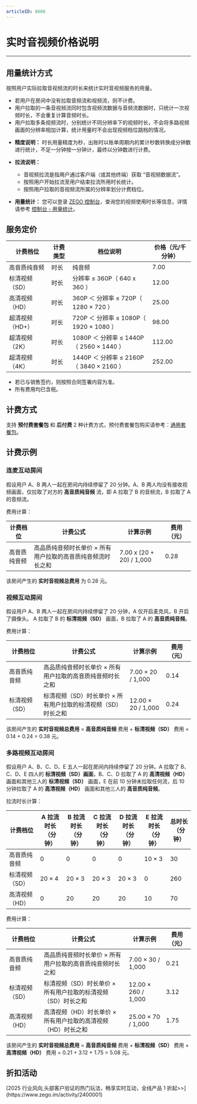 ```yaml
---
articleID: 8666
---
```

# 实时音视频价格说明

---

## 用量统计方式

按照用户实际拉取音视频流的时长来统计实时音视频服务的用量。

- 若用户在房间中没有拉取音频流和视频流，则不计费。
- 用户拉取的一条音视频流同时包含视频流数据与音频流数据时，只统计一次视频时长，不会重复计算音频时长。
- 用户拉取多条视频流时，分别统计不同分辨率下的视频时长，不会将多路视频画面的分辨率相加计算，统计用量时不会出现视频档位跳档的情况。

<Note title="说明">


- **精度说明：** 时长用量精度为秒，出账时以账单周期内的累计秒数转换成分钟数进行统计，不足一分钟按一分钟计，最终以分钟数进行计费。  

- **拉流说明：**

     - 音视频拉流是指用户通过客户端（或其他终端）获取 “音视频数据流”。
     - 按照用户开始拉流至用户结束拉流所用时长统计。
     - 按照用户拉取的音视频流所属的分辨率划分计费档位。

- **用量统计：** 您可以登录 [ZEGO 控制台](https://console.zego.im/)，查询您的视频使用时长等信息，详情请参考 [控制台 - 用量统计](https://doc-zh.zego.im/article/12153)。
</Note>

## 服务定价

|计费档位|计费类型|档位说明|价格（元/千分钟）|
|-|-|-|-|
|高音质纯音频|时长 |纯音频|7.00|
|标清视频（SD）|时长|分辨率 ≤ 360P（ 640 x 360 ）|12.00|
|高清视频（HD）|时长|360P ＜ 分辨率 ≤ 720P（ 1280 × 720 ）|25.00|
|超清视频（HD+）|时长|720P ＜ 分辨率 ≤ 1080P（ 1920 × 1080 ）|98.00|
|超清视频（2K）|时长|1080P ＜ 分辨率 ≤ 1440P（ 2560 × 1440 ）|112.00|
|超清视频（4K）|时长|1440P ＜ 分辨率 ≤ 2160P（ 3840 × 2160 ）|252.00|

<Note title="说明">


- 若已与销售签约，则按照合同签署内容为准。  
- 所有费用均已含税。
</Note>

## 计费方式

支持 **预付费套餐包** 和 **后付费** 2 种计费方式，预付费套餐包购买请参考：[通用套餐包](https://doc-zh.zego.im/article/9185)。 


## 计费示例

### 连麦互动房间

假设用户 A、B 两人一起在房间内持续停留了 20 分钟。A、B 两人均没有接收视频画面，仅拉取了对方的 **高音质纯音频** 流，即 A 拉取了 B 的音频流，B 拉取了 A 的音频流。

费用计算：

|计费档位|计费公式|计算示例|费用（元）|
|-|-|-|-|
|高音质纯音频|高品质纯音频时长单价 × 所有用户拉取的高音质纯音频流时长之和|7.00 x (20 + 20) / 1,000 |0.28|

该房间产生的 **实时音视频总费用** 为 0.28 元。


### 视频互动房间

假设用户 A、B 两人一起在房间内持续停留了 20 分钟，A 仅开启麦克风，B 开启了摄像头。 A 拉取了 B 的 **标清视频（SD）** 画面，B 拉取了 A 的 **高音质纯音频**。


费用计算：

|计费档位|计费公式|计算示例|费用（元）|
|-|-|-|-|
|高音质纯音频|高品质纯音频时长单价 × 所有用户拉取的高音质纯音频时长之和|7.00 × 20 / 1,000 |0.14|
|标清视频（SD）|标清视频（SD）时长单价 × 所有用户拉取的标清视频（SD）时长之和|12.00 × 20 / 1,000 |0.24|

该房间产生的 **实时音视频总费用** = **高音质纯音频** 费用 + **标清视频（SD）** 费用 = 0.14 + 0.24 = 0.38 元。


### 多路视频互动房间

假设用户 A、B、C、D、E 五人一起在房间内持续停留了 20 分钟。A 拉取了 B、C、D、E 四人的 **标清视频（SD）画面**，B、C、D 拉取了 A 的 **高清视频（HD）** 画面和其他三人的 **标清视频（SD）** 画面，E 在前 10 分钟未拉取任何流，后 10 分钟拉取了 A 的 **高清视频（HD）** 画面和其他三人的 **高音质纯音频**。


拉流时长计算：

|计费档位|A 拉流时长（分钟）|B 拉流时长（分钟）|C 拉流时长（分钟）|D 拉流时长（分钟）|E 拉流时长（分钟）|总时长（分钟）|
|-|-|-|-|-|-|-|
|高音质纯音频|0|0|0|0|10 × 3|30|
|标清视频（SD）|20 × 4|20 × 3|20 × 3|20 × 3|0|260|
|高清视频（HD）|0|20|20|20|10|70|


费用计算：

|计费档位|计费公式|计算示例|费用（元）|
|-|-|-|-|
|高音质纯音频|高品质纯音频时长单价 × 所有用户拉取的高音质纯音频时长之和|7.00 × 30 / 1,000 |0.21|
|标清视频（SD）|标清视频（SD）时长单价 × 所有用户拉取的标清视频（SD）时长之和|12.00 × 260 / 1,000 |3.12|
|高清视频（HD）|高清视频（HD）时长单价 × 所有用户拉取的高清视频（HD）时长之和|25.00 × 70 / 1,000 | 1.75|

该房间产生的 **实时音视频总费用** = **高音质纯音频** 费用 + **标清视频（SD）** 费用 + **高清视频（HD）** 费用 = 0.21 + 3.12 + 1.75 = 5.08 元。



## 折扣活动

<Note title="说明">
    [2025 行业风向,头部客户验证的热门玩法，畅享实时互动，全线产品 1 折起>>](https://www.zego.im/activity/2400001)
</Note>

